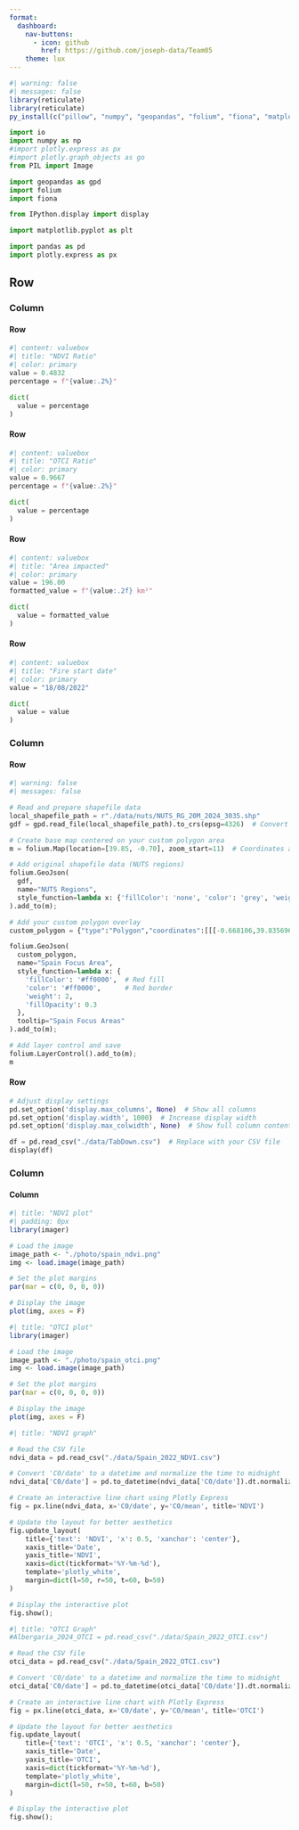 ```yaml
---
format:
  dashboard:
    nav-buttons:
      - icon: github
        href: https://github.com/joseph-data/Team05
    theme: lux
---
```

```r
#| warning: false
#| messages: false
library(reticulate)
library(reticulate)
py_install(c("pillow", "numpy", "geopandas", "folium", "fiona", "matplotlib", "pandas", "plotly", "ipython"), pip = TRUE)


```

```python
import io
import numpy as np
#import plotly.express as px
#import plotly.graph_objects as go
from PIL import Image

import geopandas as gpd
import folium
import fiona

from IPython.display import display

import matplotlib.pyplot as plt

import pandas as pd
import plotly.express as px
```

## Row

### Column {width="10%"}

#### Row

```python
#| content: valuebox
#| title: "NDVI Ratio"
#| color: primary
value = 0.4832
percentage = f"{value:.2%}"

dict(
  value = percentage
)
```

#### Row

```python
#| content: valuebox
#| title: "OTCI Ratio"
#| color: primary
value = 0.9667
percentage = f"{value:.2%}"

dict(
  value = percentage
)
```

#### Row

```python
#| content: valuebox
#| title: "Area impacted"
#| color: primary
value = 196.00
formatted_value = f"{value:.2f} km²" 

dict(
  value = formatted_value
)
```

#### Row

```python
#| content: valuebox
#| title: "Fire start date"
#| color: primary
value = "18/08/2022"

dict(
  value = value
)
```

### Column

#### Row {height="80%"}

```python

#| warning: false
#| messages: false

# Read and prepare shapefile data
local_shapefile_path = r"./data/nuts/NUTS_RG_20M_2024_3035.shp"
gdf = gpd.read_file(local_shapefile_path).to_crs(epsg=4326)  # Convert to WGS84

# Create base map centered on your custom polygon area
m = folium.Map(location=[39.85, -0.70], zoom_start=11)  # Coordinates approximate to your polygon

# Add original shapefile data (NUTS regions)
folium.GeoJson(
  gdf,
  name="NUTS Regions",
  style_function=lambda x: {'fillColor': 'none', 'color': 'grey', 'weight': 0.5}
).add_to(m);

# Add your custom polygon overlay
custom_polygon = {"type":"Polygon","coordinates":[[[-0.668106,39.835696],[-0.65403,39.812228],[-0.627594,39.791391],[-0.615578,39.801151],[-0.609398,39.82304],[-0.619011,39.828577],[-0.615234,39.841232],[-0.603561,39.852566],[-0.622444,39.863635],[-0.635834,39.863635],[-0.650253,39.877073],[-0.639954,39.881816],[-0.667076,39.89367],[-0.654716,39.904732],[-0.635147,39.896831],[-0.620728,39.913423],[-0.627594,39.930801],[-0.64579,39.960807],[-0.673943,39.967385],[-0.698318,39.958965],[-0.739517,39.968701],[-0.74913,39.958965],[-0.736427,39.947121],[-0.761147,39.939488],[-0.786552,39.940804],[-0.801659,39.898411],[-0.797195,39.883396],[-0.808525,39.872858],[-0.776596,39.847031],[-0.749817,39.859418],[-0.733681,39.859155],[-0.734024,39.834641],[-0.716171,39.806954],[-0.708618,39.819085],[-0.709648,39.826995],[-0.697632,39.842022],[-0.685616,39.834114],[-0.668106,39.835696]]]}

folium.GeoJson(
  custom_polygon,
  name="Spain Focus Area",
  style_function=lambda x: {
    'fillColor': '#ff0000',  # Red fill
    'color': '#ff0000',      # Red border
    'weight': 2,
    'fillOpacity': 0.3
  },
  tooltip="Spain Focus Areas"
).add_to(m);

# Add layer control and save
folium.LayerControl().add_to(m);
m
```

#### Row

```python

# Adjust display settings
pd.set_option('display.max_columns', None)  # Show all columns
pd.set_option('display.width', 1000)  # Increase display width
pd.set_option('display.max_colwidth', None)  # Show full column content

df = pd.read_csv("./data/TabDown.csv")  # Replace with your CSV file
display(df)

```

### Column

#### Column {.tabset}

```r
#| title: "NDVI plot"
#| padding: 0px
library(imager)

# Load the image
image_path <- "./photo/spain_ndvi.png"
img <- load.image(image_path)

# Set the plot margins
par(mar = c(0, 0, 0, 0))

# Display the image
plot(img, axes = F)
```

```r
#| title: "OTCI plot"
library(imager)

# Load the image
image_path <- "./photo/spain_otci.png"
img <- load.image(image_path)

# Set the plot margins
par(mar = c(0, 0, 0, 0))

# Display the image
plot(img, axes = F)
```

```python
#| title: "NDVI graph"

# Read the CSV file
ndvi_data = pd.read_csv("./data/Spain_2022_NDVI.csv")

# Convert 'C0/date' to a datetime and normalize the time to midnight
ndvi_data['C0/date'] = pd.to_datetime(ndvi_data['C0/date']).dt.normalize()

# Create an interactive line chart using Plotly Express
fig = px.line(ndvi_data, x='C0/date', y='C0/mean', title='NDVI')

# Update the layout for better aesthetics
fig.update_layout(
    title={'text': 'NDVI', 'x': 0.5, 'xanchor': 'center'},
    xaxis_title='Date',
    yaxis_title='NDVI',
    xaxis=dict(tickformat='%Y-%m-%d'),
    template='plotly_white',
    margin=dict(l=50, r=50, t=60, b=50)
)

# Display the interactive plot
fig.show();
```

```python
#| title: "OTCI Graph"
#Albergaria_2024_OTCI = pd.read_csv("./data/Spain_2022_OTCI.csv")

# Read the CSV file
otci_data = pd.read_csv("./data/Spain_2022_OTCI.csv")

# Convert 'C0/date' to a datetime and normalize the time to midnight
otci_data['C0/date'] = pd.to_datetime(otci_data['C0/date']).dt.normalize()

# Create an interactive line chart with Plotly Express
fig = px.line(otci_data, x='C0/date', y='C0/mean', title='OTCI')

# Update the layout for better aesthetics
fig.update_layout(
    title={'text': 'OTCI', 'x': 0.5, 'xanchor': 'center'},
    xaxis_title='Date',
    yaxis_title='OTCI',
    xaxis=dict(tickformat='%Y-%m-%d'),
    template='plotly_white',
    margin=dict(l=50, r=50, t=60, b=50)
)

# Display the interactive plot
fig.show();

```
